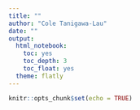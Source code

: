 ```yaml
---
title: ""
author: "Cole Tanigawa-Lau"
date: ""
output:
  html_notebook:
    toc: yes
    toc_depth: 3
    toc_float: yes
  theme: flatly
---
```


```r
knitr::opts_chunk$set(echo = TRUE)
```

